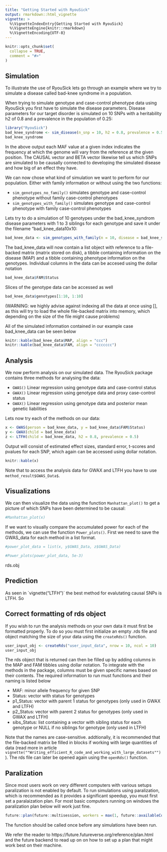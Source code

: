 ```yaml
---
title: "Getting Started with RyouSick"
output: rmarkdown::html_vignette
vignette: >
  %\VignetteIndexEntry{Getting Started with RyouSick}
  %\VignetteEngine{knitr::rmarkdown}
  %\VignetteEncoding{UTF-8}
---
```


```r
knitr::opts_chunk$set(
  collapse = TRUE,
  comment = "#>"
)
```

## Simulation
To illustrate the use of RyouSick lets go through an example where we try to simulate a disease called bad-knee syndrome in a population.

When trying to simulate genotype and case-control phenotype data using RyouSick you first have to simulate the disease parameters. 
Disease parameters for our target disorder is simulated on 10 SNPs with a heritability h2 of 0.8 and a prevalence in the population of 0.25:

```r
library("RyouSick")
bad_knee_syndrome <- sim_disease(n_snp = 10, h2 = 0.8, prevalence = 0.50)
bad_knee_syndrome
```
In the above output each MAF value at a given index indicates the frequency at which the genome will vary from the reference at the given position. The CAUSAL vector and BETA vector likewise tell us which SNPs are simulated to be causally connected to developing the simulated disease and how big of an effect they have. 

We can now chose what kind of simulation we want to perform for our population. Either with family information or without using the two functions:

* `sim_genotypes_no_family()` simulates genotype and case-control phenotype without family case-control phenotypes
* `sim_genotypes_with_family()` simulates genotype and case-control phenotype with family case-control phenotypes

Lets try to do a simulation of 10 genotypes under the bad_knee_syndrom disease parameters with 1 to 3 siblings for each genotype and save it under the filename "bad_knee_data10x10: 

```r
bad_knee_data <- sim_genotypes_with_family(n = 10, disease = bad_knee_syndrome, path = "bad_knee_data10x10",n_sibs = c(1,2,3))
```

The bad_knee_data will now contain a list object with reference to a file-backed matrix (matrix stored on disk), a tibble containing information on the disease (MAP) and a tibble containing phenotype information on the genotypes. Individual columns in the data can be accesed using the dollar notation

```r
bad_knee_data$FAM$Status
```
Slices of the genotype data can be accessed as well
```r
bad_knee_data$genotypes[1:10, 1:10]

```
(WARNING: we highly advise against indexing all the data at once using [], as this will try to load the whole file-backed matrix into memory, which depending on the size of the file might cause problems)

All of the simulated information contained in our example case bad_knee_data can be seen below

```r
knitr::kable(bad_knee_data$MAP, align = "ccc")
knitr::kable(bad_knee_data$FAM, align = "ccccccc")
```




## Analysis
We now perform analysis on our simulated data. The RyouSick package contains three methods for analysing the data: 

 * `GWAS()` Linear regression using genotype data and case-control status  
 * `GWAX()` Linear regression using genotype data and proxy case-control status  
 * `GWAX()` Linear regression using genotype data and posterior mean genetic liabilities
 
Lets now try each of the methods on our data:

```r
x <- GWAS(person = bad_knee_data, y = bad_knee_data$FAM$Status)
y <- GWAX(child = bad_knee_data)
z <- LTFH(child = bad_knee_data, h2 = 0.8, prevalence = 0.5)

```

Output will consist of estimated effect sizes, standard error, t-scores and pvalues for each SNP, which again can be accessed using dollar notation.

```r
knitr::kable(x)
```
Note that to access the analysis data for GWAX and LTFH you have to use `method_result$GWAS_Data$`.

## Visualizations

We can then visualize the data using the function `Manhattan_plot()` to get a picture of which SNPs have been determined to be causal: 

```r
#Manhattan_plot(x)
```




If we want to visually compare the accumulated power for each of the methods, we can use the function `Power_plots()`. First we need to save the GWAS_data for each method in a list format.

```r
#power_plot_data = list(x, y$GWAS_Data, z$GWAS_Data)
```

```r
#Power_plots(power_plot_data, 5e-3)

```


rds.obj


## Prediction

As seen in `vignette("LTFH")´ the best method for evalutating causal SNPs is LTFH. So 



## Correct formatting of rds object

If you wish to run the analysis methods on your own data it must first be formatted properly. To do so you must first initialize an empty .rds file and object matching the size of your data using the `createRds()` function.

```r
user_input_obj <- createRds("user_input_data", nrow = 10, ncol = 10)
user_input_obj
```

The rds object that is returned can then be filled up by adding columns in the MAP and FAM tibbles using dollar notation. To integrate with the methods in the package, columns must be given specific names based on their contents. The required information to run must functions and their naming is listed below

* MAF:  minor allele frequency for given SNP
* Status:  vector with status for genotypes
* p1_Status:  vector with parent 1 status for genotypes (only used in GWAX and LTFH)
* p2_Status:  vector with parent 2 status for genotypes (only used in GWAX and LTFH)
* sibs_Status:  list containing a vector with sibling status for each genotype or NULL if no siblings for genotype (only used in LTFH)

Note that the names are case-sensitive. 
addtionally, it is recommended that the file-backed matrix be filled in blocks if working with large quantities of data (read more in article `vignette(""Writing_efficient_R_code_and_working_with_large_datasets"")`). The rds file can later be opened again using the `openRds()` function.


## Paralization

Since most users work on very different computers with various setups paralization is not enabled by default. To run simulations using paralization, which is recommended as it provides a significant speedup, you must first set a paralaization plan. For most basic computers running on windows the paralization plan below will work just fine. 

```r
future::plan(future::multisession, workers = max(1, future::availableCores(logical = F) - 1))
```

The function should be called once before any simulations have been run.

We refer the reader to https://future.futureverse.org/reference/plan.html and the future backend to read up on on how to set up a plan that might work best on their machine. 




